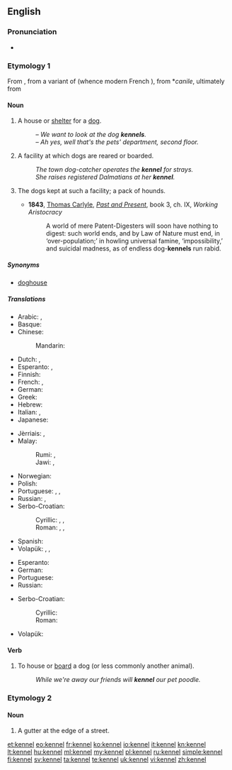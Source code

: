 ==English==

===Pronunciation===
* {{rhymes|ɛnəl}}

===Etymology 1===
From {{etyl|xno}}, from a {{etyl|ONF.}} variant of {{etyl|fro}} {{term|chenil|lang=fro}} (whence modern French {{term|chenil|lang=fr}}), from {{etyl|VL.}} *''canile'', ultimately from {{etyl|la}} {{term|canis|lang=la}}

====Noun====
{{en-noun}}

# A house or [[shelter]] for a [[dog]].
#: ''&ndash; We want to look at the dog '''kennels'''.<br>&ndash; Ah yes, well that's the pets' department, second floor.''
# A facility at which dogs are reared or boarded.
#: ''The town dog-catcher operates the '''kennel''' for strays.''
#: ''She raises registered Dalmatians at her '''kennel'''. ''
# {{UK}} The dogs kept at such a facility; a pack of hounds.
#* '''1843''', [[w:Thomas_Carlyle|Thomas Carlyle]], ''[[:w:Past and Present (book)|Past and Present]]'', book 3, ch. IX, ''Working Aristocracy''
#*: A world of mere Patent-Digesters will soon have nothing to digest:  such world ends, and by Law of Nature must end, in ‘over-population;’  in howling universal famine, ‘impossibility,’ and suicidal madness, as of endless dog-'''kennels''' run rabid.

=====Synonyms=====
* {{sense|shelter for a dog}} [[doghouse]]

=====Translations=====
{{trans-top|shelter for a dog}}
* Arabic: {{t+|ar|بيت|m|tr=bayt|sc=Arab}}, {{t-|ar|بيت الكلب|m|tr=bayt al-kalb|sc=Arab}}
* Basque: {{t+|eu|txakurtegi}}
* Chinese:
*: Mandarin: {{t|cmn|狗屋|tr=gǒuwū|sc=Hani}}
* Dutch: {{t-|nl|kennel|m}}, {{t-|nl|hondenhok|n}}
* Esperanto: {{t-|eo|hundejo}}, {{t-|eo|hundujo}}
* Finnish: {{t+|fi|koirankoppi}}
* French: {{t+|fr|chenil|m}}, {{t+|fr|niche|f}}
* German: {{t+|de|Hundehütte|m}}
* Greek: {{t-|el|σκυλόσπιτο|n|tr=skylóspito}}
* Hebrew: {{t-|he|מלונה|f|tr=melu'na|sc=Hebr}}
* Italian: {{t+|it|canile|m}}, {{t+|it|cuccia|f}}
* Japanese: {{t-|ja|犬小屋|tr=いぬごや, inugoya}}
{{trans-mid}}
* Jèrriais: {{tø|roa-jer|niche|f}}, {{tø|roa-jer|câniche|f}}
* Malay:
*: Rumi: {{t-|ms|rumah anjing}}, {{t-|ms|rumah asu}}
*: Jawi: {{t-|ms|رومه انجيڠ|sc=Arab}}, {{t-|ms|رومه اسو|sc=Arab}}
* Norwegian: {{t-|no|hundehus|n}}
* Polish: {{t+|pl|buda|f}}
* Portuguese: {{t-|pt|canil|m}}, {{t-|pt|casota|f}},  {{t-|pt|casinha de cachorro|f}}
* Russian: {{t+|ru|конура|f|tr=konurá}}, {{qualifier|соба́чья}} {{t+|ru|будка|f|tr=búdka}}
* Serbo-Croatian:
*: Cyrillic: {{t-|sh|псећа кућица|f}}, {{t-|sh|пасја кућица|f}}, {{t-|sh|штенара|f}}
*: Roman: {{t-|sh|pseća kućica|f}}, {{t-|sh|pasja kućica|f}}, {{t-|sh|štenara|f}}
* Spanish: {{t-|es|perrera|f}}
* Volapük: {{t-|vo|dogadom}}, {{t-|vo|dogalecek}}, {{t-|vo|dogadomil}}
{{trans-bottom}}

{{trans-top|facility where dogs are reared or boarded}}
* Esperanto: {{t-|eo|hundejo}}
* German: {{t+|de|Zwinger|m}}
* Portuguese: {{t-|pt|canil|m}}
* Russian: {{t+|ru|псарня|f|tr=psárnja}}
{{trans-mid}}
* Serbo-Croatian:
*: Cyrillic: {{t-|sh|псетарник|m}}
*: Roman: {{t-|sh|psetarnik|m}}
* Volapük: {{t-|vo|dogibridöp}}
{{trans-bottom}}

====Verb====
{{en-verb|kennels|'''[[kenneling]]''' or '''[[kennelling]]'''|'''[[kenneled]]''' or '''[[kennelled]]'''}}

# To house or [[board]] a dog (or less commonly another animal).
#: ''While we're away our friends will '''kennel''' our pet poodle.''

===Etymology 2===
{{etystub}}

====Noun====
{{en-noun}}

# A gutter at the edge of a street.

[[et:kennel]]
[[eo:kennel]]
[[fr:kennel]]
[[ko:kennel]]
[[io:kennel]]
[[it:kennel]]
[[kn:kennel]]
[[lt:kennel]]
[[hu:kennel]]
[[ml:kennel]]
[[my:kennel]]
[[pl:kennel]]
[[ru:kennel]]
[[simple:kennel]]
[[fi:kennel]]
[[sv:kennel]]
[[ta:kennel]]
[[te:kennel]]
[[uk:kennel]]
[[vi:kennel]]
[[zh:kennel]]